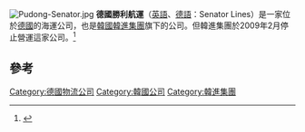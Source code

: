 [[Image:Pudong-Senator.jpg|thumb]]
'''德國勝利航運'''（[[英語|英語]]、[[德語|德語]]：Senator Lines）是一家位於[[德國|德國]]的海運公司，也是[[韓國|韓國]][[韓進集團|韓進集團]]旗下的公司。但韓進集團於2009年2月停止營運這家公司。<ref name="urlSupply Chain Leaders - Senator Lines2009 ( Senator Lines Announces that it is to cease trading at the end of February 2009)">{{cite web |url=http://www.supplychainleaders.com/provider/sample/516 |title=Supply Chain Leaders - Senator Lines2009 ( Senator Lines Announces that it is to cease trading at the end of February 2009) |format= |work= |accessdate= |archive-url=https://web.archive.org/web/20120216025945/http://www.supplychainleaders.com/provider/sample/516 |archive-date=2012-02-16 |dead-url=yes }}</ref>

{{韓進|state=collapsed}}

==參考==
{{reflist}}

[[Category:德國物流公司|Category:德國物流公司]]
[[Category:韓國公司|Category:韓國公司]]
[[Category:韓進集團|Category:韓進集團]]

{{德國小作品}}
{{韓國小作品}}
{{企業小作品}}